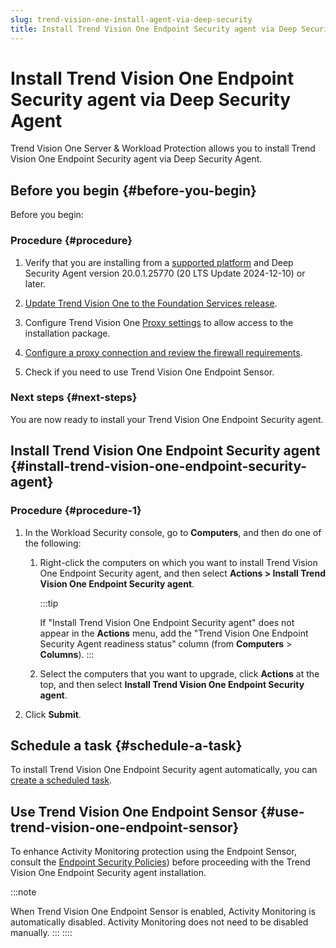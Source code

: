 ```yaml
---
slug: trend-vision-one-install-agent-via-deep-security
title: Install Trend Vision One Endpoint Security agent via Deep Security Agent
---
```

# Install Trend Vision One Endpoint Security agent via Deep Security Agent

Trend Vision One Server & Workload Protection allows you to install Trend Vision One Endpoint Security agent via Deep Security Agent.

## Before you begin {#before-you-begin}

Before you begin:

### Procedure {#procedure}

1.  Verify that you are installing from a [supported platform](https://docs.trendmicro.com/en-us/documentation/article/trend-vision-one-agent-system-requirements) and Deep Security Agent version 20.0.1.25770 (20 LTS Update 2024-12-10) or later.

2.  [Update Trend Vision One to the Foundation Services release](https://docs.trendmicro.com/en-us/documentation/article/trend-vision-one-update-foundation-services-release).

3.  Configure Trend Vision One [Proxy settings](proxy-settings.mdx) to allow access to the installation package.

4.  [Configure a proxy connection and review the firewall requirements](setup-endpoint-security-for-new.mdx).

5.  Check if you need to use Trend Vision One Endpoint Sensor.

### Next steps {#next-steps}

You are now ready to install your Trend Vision One Endpoint Security agent.

## Install Trend Vision One Endpoint Security agent {#install-trend-vision-one-endpoint-security-agent}

### Procedure {#procedure-1}

1.  In the Workload Security console, go to **Computers**, and then do one of the following:

    1.  Right-click the computers on which you want to install Trend Vision One Endpoint Security agent, and then select **Actions \> Install Trend Vision One Endpoint Security agent**.

        :::tip

        If "Install Trend Vision One Endpoint Security agent" does not appear in the **Actions** menu, add the "Trend Vision One Endpoint Security Agent readiness status" column (from **Computers** \> **Columns**).
        :::

    2.  Select the computers that you want to upgrade, click **Actions** at the top, and then select **Install Trend Vision One Endpoint Security agent**.

2.  Click **Submit**.

## Schedule a task {#schedule-a-task}

To install Trend Vision One Endpoint Security agent automatically, you can [create a scheduled task](schedule-perform-tasks.mdx).

## Use Trend Vision One Endpoint Sensor {#use-trend-vision-one-endpoint-sensor}

To enhance Activity Monitoring protection using the Endpoint Sensor, consult the [Endpoint Security Policies](sensor-settings-policies.mdx)) before proceeding with the Trend Vision One Endpoint Security agent installation.

:::note

When Trend Vision One Endpoint Sensor is enabled, Activity Monitoring is automatically disabled. Activity Monitoring does not need to be disabled manually.
:::
::::
